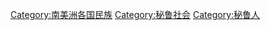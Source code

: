 {{Commons category|Ethnic groups in Peru}}
[[Category:南美洲各国民族|Category:南美洲各国民族]]
[[Category:秘鲁社会|Category:秘鲁社会]]
[[Category:秘鲁人|Category:秘鲁人]]